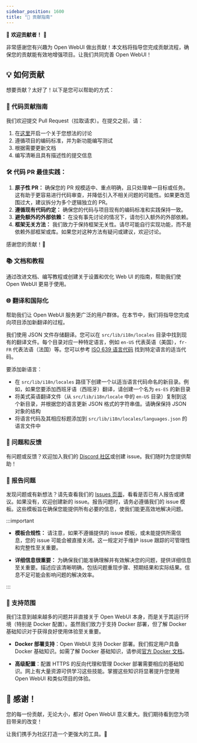 ```yaml
---
sidebar_position: 1600
title: "🤝 贡献指南"
---
```



<TopBanners />

🚀 **欢迎贡献者！** 🚀

非常感谢您有兴趣为 Open WebUI 做出贡献！本文档将指导您完成贡献流程，确保您的贡献能有效地增强项目。让我们共同完善 Open WebUI！

## 💡 如何贡献

想要贡献？太好了！以下是您可以帮助的方式：

### 🌟 代码贡献指南

我们欢迎提交 Pull Request（拉取请求）。在提交之前，请：

1. 在[这里](https://github.com/open-webui/open-webui/discussions/new/choose)开启一个关于您想法的讨论
2. 遵循项目的编码标准，并为新功能编写测试
3. 根据需要更新文档
4. 编写清晰且具有描述性的提交信息

### 🛠 代码 PR 最佳实践：

1. **原子性 PR：** 确保您的 PR 规模适中、重点明确，且只处理单一目标或任务。这有助于更容易进行代码审查，并降低引入不相关问题的可能性。如果更改范围过大，建议拆分为多个逻辑独立的 PR。
2. **遵循现有代码约定：** 确保您的代码与项目现有的编码标准和实践保持一致。
3. **避免额外的外部依赖：** 在没有事先讨论的情况下，请勿引入额外的外部依赖。
4. **框架无关方法：** 我们致力于保持框架无关性。请尽可能自行实现功能，而不是依赖外部框架或库。如果您对这种方法有疑问或建议，欢迎讨论。

感谢您的贡献！🚀

### 📚 文档和教程

通过改进文档、编写教程或创建关于设置和优化 Web UI 的指南，帮助我们使 Open WebUI 更易于使用。

### 🌐 翻译和国际化

帮助我们让 Open WebUI 服务更广泛的用户群体。在本节中，我们将指导您完成向项目添加新翻译的过程。

我们使用 JSON 文件存储翻译。您可以在 `src/lib/i18n/locales` 目录中找到现有的翻译文件。每个目录对应一种特定语言，例如 `en-US` 代表英语（美国），`fr-FR` 代表法语（法国）等。您可以参考 [ISO 639 语言代码](http://www.lingoes.net/en/translator/langcode.htm) 找到特定语言的适当代码。

要添加新语言：

- 在 `src/lib/i18n/locales` 路径下创建一个以适当语言代码命名的新目录。例如，如果您要添加西班牙语（西班牙）翻译，请创建一个名为 `es-ES` 的新目录
- 将美式英语翻译文件（从 `src/lib/i18n/locale` 中的 `en-US` 目录）复制到这个新目录，并根据您的语言更新 JSON 格式的字符串值。请确保保持 JSON 对象的结构
- 将语言代码及其相应标题添加到 `src/lib/i18n/locales/languages.json` 的语言文件中

### 🤔 问题和反馈

有问题或反馈？欢迎加入我们的 [Discord 社区](https://discord.gg/5rJgQTnV4s)或创建 issue。我们随时为您提供帮助！

### 🚨 报告问题

发现问题或有新想法？请先查看我们的 [Issues 页面](https://github.com/open-webui/open-webui/issues)，看看是否已有人报告或建议。如果没有，欢迎创建新的 issue。报告问题时，请务必遵循我们的 issue 模板。这些模板旨在确保您能提供所有必要的信息，使我们能更高效地解决问题。

:::important

- **模板合规性：** 请注意，如果不遵循提供的 issue 模板，或未能提供所需信息，您的 issue 可能会被直接关闭。这一规定对于维护 issue 跟踪的可管理性和完整性至关重要。

- **详细信息很重要：** 为确保我们能准确理解并有效解决您的问题，提供详细信息至关重要。描述应该清晰明确，包括问题重现步骤、预期结果和实际结果。信息不足可能会影响问题的解决效率。

:::

### 🧭 支持范围

我们注意到越来越多的问题并非直接关于 Open WebUI 本身，而是关于其运行环境（特别是 Docker 配置）。虽然我们致力于支持 Docker 部署，但了解 Docker 基础知识对于获得良好使用体验至关重要。

- **Docker 部署支持**：Open WebUI 支持 Docker 部署。我们假定用户具备 Docker 基础知识。如需了解 Docker 基础知识，请参阅[官方 Docker 文档](https://docs.docker.com/get-started/overview/)。

- **高级配置**：配置 HTTPS 的反向代理和管理 Docker 部署需要相应的基础知识。网上有大量资源可供学习这些技能。掌握这些知识将显著提升您使用 Open WebUI 和类似项目的体验。

## 🙏 感谢！

您的每一份贡献，无论大小，都对 Open WebUI 意义重大。我们期待看到您为项目带来的改变！

让我们携手为社区打造一个更强大的工具。🌟
